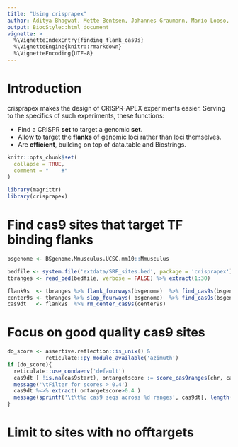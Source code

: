 ```yaml
---
title: "Using crisprapex"
author: Aditya Bhagwat, Mette Bentsen, Johannes Graumann, Mario Looso, 
output: BiocStyle::html_document
vignette: >
  %\VignetteIndexEntry{finding_flank_cas9s}
  %\VignetteEngine{knitr::rmarkdown}
  %\VignetteEncoding{UTF-8}
---
```



# Introduction

crisprapex makes the design of CRISPR-APEX experiments easier.
Serving to the specifics of such experiments, these functions:

* Find a CRISPR **set** to target a genomic **set**.
* Allow to target the **flanks** of genomic loci rather than loci themselves.
* Are **efficient**, building on top of data.table and Biostrings.

```r
knitr::opts_chunk$set(
  collapse = TRUE,
  comment = "    #"
)
```
```r
library(magrittr)
library(crisprapex)
```


# Find cas9 sites that target TF binding flanks

```r
bsgenome <- BSgenome.Mmusculus.UCSC.mm10::Mmusculus

bedfile <- system.file('extdata/SRF_sites.bed', package = 'crisprapex')
tbranges <- read_bed(bedfile, verbose = FALSE) %>% extract(1:30)

flank9s  <- tbranges %>% flank_fourways(bsgenome)  %>% find_cas9s(bsgenome)
center9s <- tbranges %>% slop_fourways( bsgenome)  %>% find_cas9s(bsgenome)
cas9dt   <- flank9s  %>% rm_center_cas9s(center9s)
```


# Focus on good quality cas9 sites 

```r
do_score <- assertive.reflection::is_unix() & 
            reticulate::py_module_available('azimuth')
if (do_score){
  reticulate::use_condaenv('default')
  cas9dt [ !is.na(cas9start), ontargetscore := score_cas9ranges(chr, cas9start, cas9end, strand, bsgenome) ]
  message('\tFilter for scores > 0.4')
  cas9dt %<>% extract( ontargetscore>0.4 )
  message(sprintf('\t\t%d cas9 seqs across %d ranges', cas9dt[, length(unique(cas9seq))], nrow(cas9dt)))
}
```

# Limit to sites with no offtargets


